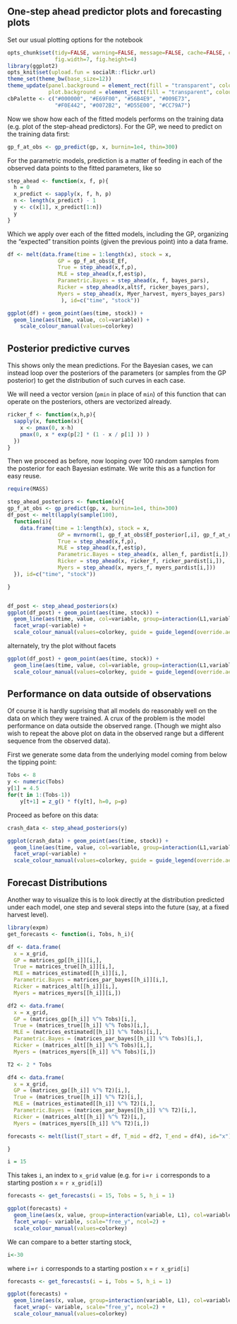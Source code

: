## One-step ahead predictor plots and forecasting plots

Set our usual plotting options for the notebook

```r
opts_chunk$set(tidy=FALSE, warning=FALSE, message=FALSE, cache=FALSE, comment=NA,
               fig.width=7, fig.height=4)
library(ggplot2) 
opts_knit$set(upload.fun = socialR::flickr.url)
theme_set(theme_bw(base_size=12))
theme_update(panel.background = element_rect(fill = "transparent", colour = NA),
             plot.background = element_rect(fill = "transparent", colour = NA))
cbPalette <- c("#000000", "#E69F00", "#56B4E9", "#009E73", 
               "#F0E442", "#0072B2", "#D55E00", "#CC79A7")
```


Now we show how each of the fitted models performs on the training data (e.g. plot of the step-ahead predictors). For the GP, we need to predict on the training data first:


```r
gp_f_at_obs <- gp_predict(gp, x, burnin=1e4, thin=300)
```

For the parametric models, prediction is a matter of feeding in each of the observed data points to the fitted parameters, like so 


```r
step_ahead <- function(x, f, p){
  h = 0
  x_predict <- sapply(x, f, h, p)
  n <- length(x_predict) - 1
  y <- c(x[1], x_predict[1:n])
  y
}
```

Which we apply over each of the fitted models, including the GP, organizing the "expected" transition points (given the previous point) into a data frame.  


```r
df <- melt(data.frame(time = 1:length(x), stock = x, 
                GP = gp_f_at_obs$E_Ef,
                True = step_ahead(x,f,p),  
                MLE = step_ahead(x,f,est$p), 
                Parametric.Bayes = step_ahead(x, f, bayes_pars), 
                Ricker = step_ahead(x,alt$f, ricker_bayes_pars), 
                Myers = step_ahead(x, Myer_harvest, myers_bayes_pars)
                 ), id=c("time", "stock"))

ggplot(df) + geom_point(aes(time, stock)) + 
  geom_line(aes(time, value, col=variable)) +
    scale_colour_manual(values=colorkey) 
```


## Posterior predictive curves

This shows only the mean predictions.  For the Bayesian cases, we can instead loop over the posteriors of the parameters (or samples from the GP posterior) to get the distribution of such curves in each case.  

We will need a vector version (`pmin` in place of `min`) of this function that can operate on the posteriors, others are vectorized already.

```r
ricker_f <- function(x,h,p){
  sapply(x, function(x){ 
    x <- pmax(0, x-h) 
    pmax(0, x * exp(p[2] * (1 - x / p[1] )) )
  })
}
```


Then we proceed as before, now looping over 100 random samples from the posterior for each Bayesian estimate.  We write this as a function for easy reuse.  

```r
require(MASS)

step_ahead_posteriors <- function(x){
gp_f_at_obs <- gp_predict(gp, x, burnin=1e4, thin=300)
df_post <- melt(lapply(sample(100), 
  function(i){
    data.frame(time = 1:length(x), stock = x, 
                GP = mvrnorm(1, gp_f_at_obs$Ef_posterior[,i], gp_f_at_obs$Cf_posterior[[i]]),
                True = step_ahead(x,f,p),  
                MLE = step_ahead(x,f,est$p), 
                Parametric.Bayes = step_ahead(x, allen_f, pardist[i,]), 
                Ricker = step_ahead(x, ricker_f, ricker_pardist[i,]), 
                Myers = step_ahead(x, myers_f, myers_pardist[i,]))
  }), id=c("time", "stock"))

}


df_post <- step_ahead_posteriors(x)
ggplot(df_post) + geom_point(aes(time, stock)) + 
  geom_line(aes(time, value, col=variable, group=interaction(L1,variable)), alpha=.1) + 
  facet_wrap(~variable) + 
  scale_colour_manual(values=colorkey, guide = guide_legend(override.aes = list(alpha = 1))) 

```


alternately, try the plot without facets

```r
ggplot(df_post) + geom_point(aes(time, stock)) + 
  geom_line(aes(time, value, col=variable, group=interaction(L1,variable)), alpha=.1) + 
  scale_colour_manual(values=colorkey, guide = guide_legend(override.aes = list(alpha = 1))) 
```


## Performance on data outside of observations

Of course it is hardly suprising that all models do reasonably well on the data on which they were trained.  A crux of the problem is the model performance on data outside the observed range.  (Though we might also wish to repeat the above plot on data in the observed range but a different sequence from the observed data).  

First we generate some data from the underlying model coming from below the tipping point: 


```r
Tobs <- 8
y <- numeric(Tobs)
y[1] = 4.5
for(t in 1:(Tobs-1))
    y[t+1] = z_g() * f(y[t], h=0, p=p)
```

Proceed as before on this data: 

```r
crash_data <- step_ahead_posteriors(y)

ggplot(crash_data) + geom_point(aes(time, stock)) + 
  geom_line(aes(time, value, col=variable, group=interaction(L1,variable)), alpha=.1) + 
  facet_wrap(~variable) + 
  scale_colour_manual(values=colorkey, guide = guide_legend(override.aes = list(alpha = 1))) 

```





## Forecast Distributions

Another way to visualize this is to look directly at the distribution predicted under each model, one step and several steps into the future (say, at a fixed harvest level).  


```r
library(expm)
get_forecasts <- function(i, Tobs, h_i){

df <- data.frame(
  x = x_grid,  
  GP = matrices_gp[[h_i]][i,], 
  True = matrices_true[[h_i]][i,], 
  MLE = matrices_estimated[[h_i]][i,], 
  Parametric.Bayes = matrices_par_bayes[[h_i]][i,], 
  Ricker = matrices_alt[[h_i]][i,],
  Myers = matrices_myers[[h_i]][i,])

df2 <- data.frame(
  x = x_grid,
  GP = (matrices_gp[[h_i]] %^% Tobs)[i,], 
  True = (matrices_true[[h_i]] %^% Tobs)[i,], 
  MLE = (matrices_estimated[[h_i]] %^% Tobs)[i,],
  Parametric.Bayes = (matrices_par_bayes[[h_i]] %^% Tobs)[i,], 
  Ricker = (matrices_alt[[h_i]] %^% Tobs)[i,], 
  Myers = (matrices_myers[[h_i]] %^% Tobs)[i,])

T2 <- 2 * Tobs

df4 <- data.frame(
  x = x_grid,
  GP = (matrices_gp[[h_i]] %^% T2)[i,], 
  True = (matrices_true[[h_i]] %^% T2)[i,], 
  MLE = (matrices_estimated[[h_i]] %^% T2)[i,],
  Parametric.Bayes = (matrices_par_bayes[[h_i]] %^% T2)[i,], 
  Ricker = (matrices_alt[[h_i]] %^% T2)[i,], 
  Myers = (matrices_myers[[h_i]] %^% T2)[i,])

forecasts <- melt(list(T_start = df, T_mid = df2, T_end = df4), id="x")

}

i = 15
```

This takes `i`, an index to `x_grid` value (e.g. for `i`=`r i` corresponds to a starting postion `x` = `r x_grid[i]`)


```r
forecasts <- get_forecasts(i = 15, Tobs = 5, h_i = 1)

ggplot(forecasts) +
  geom_line(aes(x, value, group=interaction(variable, L1), col=variable, lty=L1)) +
  facet_wrap(~ variable, scale="free_y", ncol=2) + 
  scale_colour_manual(values=colorkey) 
```


We can compare to a better starting stock,

```r
i<-30
```

where `i`=`r i` corresponds to a starting postion `x` = `r x_grid[i]`


```r
forecasts <- get_forecasts(i = i, Tobs = 5, h_i = 1)

ggplot(forecasts) +
  geom_line(aes(x, value, group=interaction(variable, L1), col=variable, lty=L1)) +
  facet_wrap(~ variable, scale="free_y", ncol=2) + 
  scale_colour_manual(values=colorkey) 
```


